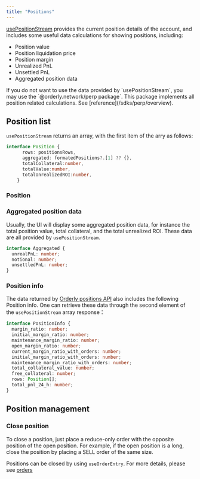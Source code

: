 ```yaml
---
title: "Positions"
---
```


[usePositionStream](/sdks/hooks/streaming/use-position-stream) provides the current position details of the account, and includes some useful data calculations for showing positions, including:

- Position value
- Position liquidation price
- Position margin
- Unrealized PnL
- Unsettled PnL
- Aggregated position data

<Note>
  If you do not want to use the data provided by `usePositionStream`, you may use the
  `@orderly.network/perp package`. This package implements all position related calculations. See
  [reference](/sdks/perp/overview).
</Note>

## Position list

`usePositionStream` returns an array, with the first item of the arry as follows:

```typescript
interface Position {
      rows: positionsRows,
      aggregated: formatedPositions?.[1] ?? {},
      totalCollateral:number,
      totalValue:number,
      totalUnrealizedROI:number,
    }

```

### Position

### Aggregated position data

Usually, the UI will display some aggregated position data, for instance the total position value, total collateral, and the total unrealized ROI. These data are all provided by `usePositionStream`.

```typescript
interface Aggregated {
  unrealPnL: number;
  notional: number;
  unsettledPnL: number;
}
```

### Position info

The data returned by [Orderly positions API](/build-on-evm/evm-api/restful-api/private/get-all-positions-info) also includes the following Position info. One can retrieve these data through the second element of the `usePositionStream` array response：

```typescript
interface PositionInfo {
  margin_ratio: number;
  initial_margin_ratio: number;
  maintenance_margin_ratio: number;
  open_margin_ratio: number;
  current_margin_ratio_with_orders: number;
  initial_margin_ratio_with_orders: number;
  maintenance_margin_ratio_with_orders: number;
  total_collateral_value: number;
  free_collateral: number;
  rows: Position[];
  total_pnl_24_h: number;
}
```

## Position management

### Close position

To close a position, just place a reduce-only order with the opposite position of the open position. For example, if the open position is a long, close the position by placing a SELL order of the same size.

Positions can be closed by using `useOrderEntry`. For more details, please see [orders](/sdks/hooks/orders)
